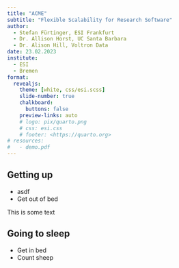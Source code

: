 ```yaml
---
title: "ACME"
subtitle: "Flexible Scalability for Research Software"
author:
  - Stefan Fürtinger, ESI Frankfurt
  - Dr. Allison Horst, UC Santa Barbara
  - Dr. Alison Hill, Voltron Data
date: 23.02.2023
institute:
  - ESI
  - Bremen
format:
  revealjs:
    theme: [white, css/esi.scss]
    slide-number: true
    chalkboard:
      buttons: false
    preview-links: auto
    # logo: pix/quarto.png
    # css: esi.css
    # footer: <https://quarto.org>
# resources:
#   - demo.pdf
---
```


## Getting up

- asdf
- Get out of bed

[This is some text]{.esi-emph}

## Going to sleep

- Get in bed
- Count sheep


